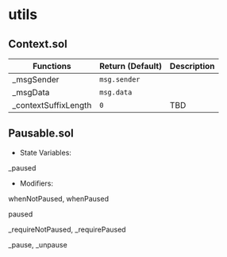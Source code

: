 # utils

## Context.sol

| Functions | Return (Default) | Description |
|---|---|---|
| _msgSender | `msg.sender` | | 
| _msgData  |   `msg.data`  | |
| _contextSuffixLength  | `0` | TBD|

## Pausable.sol

- State Variables: 

_paused

- Modifiers:

whenNotPaused, whenPaused

paused

_requireNotPaused, _requirePaused

_pause, _unpause



